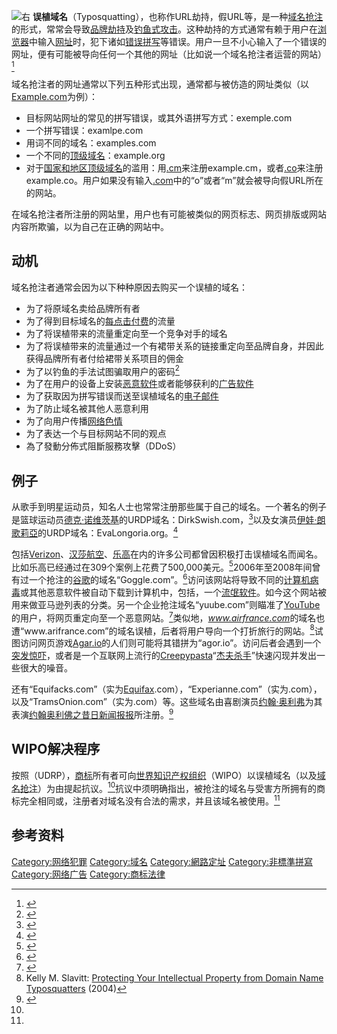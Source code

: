 {{TA|G1=IT}}
[[File:Typosquatting.png|右]]
'''误植域名'''（Typosquatting），也称作URL劫持，假URL等，是一种[[網路蟑螂|域名抢注]]的形式，常常会导致[[品牌劫持|品牌劫持]]及[[钓鱼式攻击|钓鱼式攻击]]。这种劫持的方式通常有赖于用户在[[浏览器|浏览器]]中输入[[统一资源定位符|网址]]时，犯下诸如[[誤植|错误拼写]]等错误。用户一旦不小心输入了一个错误的网址，便有可能被导向任何一个其他的网址（比如说一个域名抢注者运营的网站）<ref>{{cite web|url=http://research.microsoft.com/en-us/um/redmond/projects/strider/urltracer/Parked_Domains.htm|title=Microsoft Strider project with screenshots of typosquatted domains|accessdate=2012-03-09|date=|publisher=Research.microsoft.com|deadurl=yes|archiveurl=https://web.archive.org/web/20120307214501/http://research.microsoft.com/en-us/um/redmond/projects/strider/urltracer/Parked_Domains.htm|archivedate=2012-03-07}}</ref>

域名抢注者的网址通常以下列五种形式出现，通常都与被仿造的网址类似（以[[Example.com|Example.com]]为例）：
* 目标网站网址的常见的拼写错误，或其外语拼写方式：exemple.com
* 一个拼写错误：examlpe.com
* 用词不同的域名：examples.com
* 一个不同的[[顶级域名|顶级域名]]：example.org
* 对于[[国家和地区顶级域名|国家和地区顶级域名]]的滥用：用[[.cm|.cm]]来注册example.cm，或者[[.co|.co]]来注册example.co。用户如果没有输入[[.com|.com]]中的“o”或者“m”就会被导向假URL所在的网站。
在域名抢注者所注册的网站里，用户也有可能被类似的网页标志、网页排版或网站内容所欺骗，以为自己在正确的网站中。

==动机==

域名抢注者通常会因为以下种种原因去购买一个误植的域名：
* 为了将原域名卖给品牌所有者
* 为了得到目标域名的[[每点击付费|每点击付费]]的流量
* 为了将误植带来的流量重定向至一个竞争对手的域名
* 为了将误植带来的流量通过一个有裙带关系的链接重定向至品牌自身，并因此获得品牌所有者付给裙带关系项目的佣金
* 为了以钓鱼的手法试图骗取用户的密码<ref>{{cite web|title='Typosquatting': How 1 mistyped letter could lead to ID theft|url=http://www.bankrate.com/finance/credit/typosquatting-identity-theft.aspx|website=Bankrate|accessdate=2016-01-14|archive-date=2016-01-29|archive-url=https://web.archive.org/web/20160129142446/http://www.bankrate.com/finance/credit/typosquatting-identity-theft.aspx|dead-url=no}}</ref>
* 为了在用户的设备上安装[[恶意软件|恶意软件]]或者能够获利的[[廣告軟體|广告软件]]
* 为了获取因为拼写错误而送至误植域名的[[电子邮件|电子邮件]]
* 为了防止域名被其他人恶意利用
* 为了向用户传播[[网络色情|网络色情]]
* 为了表达一个与目标网站不同的观点
* 為了發動分佈式阻斷服務攻擊（DDoS）

==例子==

从歌手到明星运动员，知名人士也常常注册那些属于自己的域名。一个著名的例子是篮球运动员[[德克·诺维茨基|德克·诺维茨基]]的URDP域名：DirkSwish.com，<ref>{{cite news | url=http://domainnamewire.com/2011/09/12/dallas-mavericks-dirk-nowitzki-domain/ | work=Domain Name Wire | title=Internet | date=2011-09-12 | accessdate=2017-03-19 | archive-date=2017-03-20 | archive-url=https://web.archive.org/web/20170320143940/http://domainnamewire.com/2011/09/12/dallas-mavericks-dirk-nowitzki-domain/ | dead-url=no }}</ref>以及女演员[[伊娃·朗歌莉亞|伊娃·朗歌莉亞]]的URDP域名：EvaLongoria.org。<ref>{{cite news | url=http://domainnamewire.com/2011/05/05/eva-longoria-adds-org-to-her-collection/ | work=Domain Name Wire | title=Internet | date=2011-05-05 | accessdate=2017-03-19 | archive-date=2017-03-20 | archive-url=https://web.archive.org/web/20170320144059/http://domainnamewire.com/2011/05/05/eva-longoria-adds-org-to-her-collection/ | dead-url=no }}</ref>

包括[[Verizon|Verizon]]、[[汉莎航空|汉莎航空]]、[[乐高|乐高]]在内的许多公司都曾因积极打击误植域名而闻名。比如乐高已经通过{{link-en|UDRP|Uniform Domain-Name Dispute-Resolution Policy}}在309个案例上花费了500,000美元。<ref>{{cite news | url=http://domainnamewire.com/2011/11/01/has-legos-500k-spent-on-urdp-been-a-waste/ | work=Domain Name Wire | title=Internet | date=2011-11-01 | accessdate=2017-03-19 | archive-date=2016-10-20 | archive-url=https://web.archive.org/web/20161020215629/http://domainnamewire.com/2011/11/01/has-legos-500k-spent-on-urdp-been-a-waste/ | dead-url=no }}</ref>2006年至2008年间曾有过一个抢注的[[谷歌|谷歌]]的域名“Goggle.com”。<ref name="Goggle">{{cite news|last1=Allemann|first1=Andrew|title=Google Wants to Take Down Goggle.com Web Site|url=http://domainnamewire.com/2011/08/23/google-wants-to-take-down-goggle-com-web-site/|accessdate=2017-03-19|work=Domain Name Wire|date=2011-08-23|archive-date=2017-03-20|archive-url=https://web.archive.org/web/20170320144336/http://domainnamewire.com/2011/08/23/google-wants-to-take-down-goggle-com-web-site/|dead-url=no}}</ref>访问该网站将导致不同的[[计算机病毒|计算机病毒]]或其他恶意软件被自动下载到计算机中，包括{{link-en|SpySheriff|SpySheriff}}，一个[[流氓软件|流氓软件]]。如今这个网站被用来做亚马逊列表的分类。另一个企业抢注域名“yuube.com”则瞄准了[[YouTube|YouTube]]的用户，将网页重定向至一个恶意网站。<ref>{{cite news | url=http://economictimes.indiatimes.com/infotech/internet/Typosquatters-roam-unchecked-in-India/articleshow/5884936.cms | work=The Times Of India | title=Internet | date=2010-05-05 | accessdate=2017-03-19 | archive-date=2016-09-22 | archive-url=https://web.archive.org/web/20160922164904/http://economictimes.indiatimes.com/infotech/internet/Typosquatters-roam-unchecked-in-India/articleshow/5884936.cms | dead-url=no }}</ref>类似地，[[法國航空|''www.airfrance.com'']]的域名也遭“www.arifrance.com”的域名误植，后者将用户导向一个打折旅行的网站。<ref name=slavitt>Kelly M. Slavitt: [http://library.findlaw.com/2004/May/11/133410.html Protecting Your Intellectual Property from Domain Name Typosquatters] {{Wayback|url=http://library.findlaw.com/2004/May/11/133410.html |date=20120708081708 }} (2004)</ref>试图访问网页游戏[[Agar.io|Agar.io]]的人们则可能将其错拼为“agor.io”。访问后者会遇到一个[[突发惊吓|突发惊吓]]，或者是一个互联网上流行的[[Creepypasta|Creepypasta]]“[[杰夫杀手|杰夫杀手]]”快速闪现并发出一些很大的噪音。

还有“Equifacks.com”（实为[[Equifax|Equifax]].com），“Experianne.com”（实为{{link-en|Experian|Experian}}.com），以及“TramsOnion.com”（实为{{link-en|TransUnion|TransUnion}}.com）等。这些域名由喜剧演员[[约翰·奥利弗|约翰·奥利弗]]为其表演[[约翰奥利佛之昔日新闻报报|约翰奥利佛之昔日新闻报报]]所注册。<ref>{{Cite web |url=http://www.mediaite.com/online/john-oliver-creates-fake-web-sites-to-troll-major-three-credit-bureaus/ |title=存档副本 |accessdate=2017-03-19 |archive-date=2017-03-12 |archive-url=https://web.archive.org/web/20170312221203/http://www.mediaite.com/online/john-oliver-creates-fake-web-sites-to-troll-major-three-credit-bureaus/ |dead-url=no }}</ref>

==WIPO解决程序==
按照{{link-en|Uniform Domain-Name Dispute-Resolution Policy|Uniform Domain-Name Dispute-Resolution Policy}}（UDRP），[[商标|商标]]所有者可向[[世界知识产权组织|世界知识产权组织]]（WIPO）以误植域名（以及[[域名抢注|域名抢注]]）为由提起抗议。<ref name=slavitt/>抗议中须明确指出，被抢注的域名与受害方所拥有的商标完全相同或{{link-en|容易混淆|Confusing similarity}}，注册者对域名没有合法的需求，并且该域名被{{link-en|恶意|bad faith}}使用。<ref name=slavitt/>

==参考资料==
{{Reflist}}
[[Category:网络犯罪|Category:网络犯罪]]
[[Category:域名|Category:域名]]
[[Category:網路定址|Category:網路定址]]
[[Category:非標準拼寫|Category:非標準拼寫]]
[[Category:网络广告|Category:网络广告]]
[[Category:商标法律|Category:商标法律]]